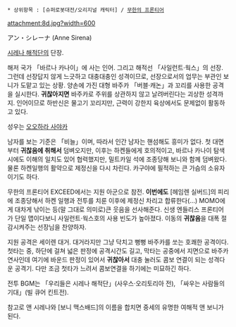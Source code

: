  * 상위항목 : [슈퍼로봇대전/오리지널 캐릭터] / [[무한의 프론티어]]
attachment:8d.jpg?width=600

アン・シレーナ (Anne Sirena)

[[시레나 해적단]]의 단장.

해저 국가 「바르나 카나이」에 사는 인어. 그리고 해적선 「사일런트·웍스」의 선장. 그런데 선장답지 않게 느긋하고 대충대충인 성격이므로, 선장으로서의 업무는 부관인 보니가 도맡고 있는 상황. 양손에 가진 대형 바주카 「버블·캐논」과 꼬리를 사용한 공격을 실시한다. '''귀찮아지면''' 바주카로 주위를 상관하지 않고 날려버린다는 괴상한 성격까지. 인어이므로 하반신은 물고기 꼬리지만, 근력이 강한지 육상에서도 문제없이 활동하고 있다. 

성우는 [[오오하라 사야카]]

남자를 보는 기준은 「비늘」이며, 따라서 인간 남자는 핸섬해도 흥미가 없다. 첫 대면부터 '''귀찮음에 취해서''' 덤벼오지만, 이후는 하켄들에게 호의적이고, 바르나 카나이 탐색 시에도 이해의 일치도 있어 협력했지만, 밀트카일 석에 조종당해 보니와 함께 덤벼왔다. 물론 하켄일행의 활약으로 제정신을 다시 차린다. 카구야에 필적하는 큰 가슴의 소유자이기도 하다.

무한의 프론티어 EXCEED에서는 지원 아군으로 참전. '''이번에도''' [헤임렌 실버드]의 피리에 조종당해서 하켄 일행과 전투를 치룬 이후에 제정신 차리고 합류한다(...) MOMO에게 대차게 낚이는 등(말 그대로 의미로)큰 웃음을 선사해준다. 신생 엔들리스 프론티어가 단일 맵이다보니 사일런트·웍스호의 사용 빈도가 높아졌다. 이동의 '''귀찮음'''을 대폭 절감시켜주는 선장님을 찬양하자.

지원 공격은 세이렌 대거. 대거라지만 그냥 닥치고 뻥뻥 바주카를 쏘는 호쾌한 공격이다. 첫타는 중, 하단에 걸쳐 넓은 판정에 공격시간도 길고, 막타는 공중에서 지면으로 바주카 연사인데 여기에 바운드 판정이 있어서 '''귀찮아서''' 대충 눌러도 콤보 연결이 되는 성격다운 공격기. 다만 조금 첫타가 느려서 콤보연결을 하기에는 미묘하긴 하다. 

전투 BGM는 「우리들은 시레나 해적단」(사우스·오리토리아 전), 「싸우는 사람들의 기대」(빌 큐어 킨트전).

참고로 앤 시레나와 [보니 맥스배드]의 이름을 합치면 중세의 유명한 여해적 앤 보니가 된다.

